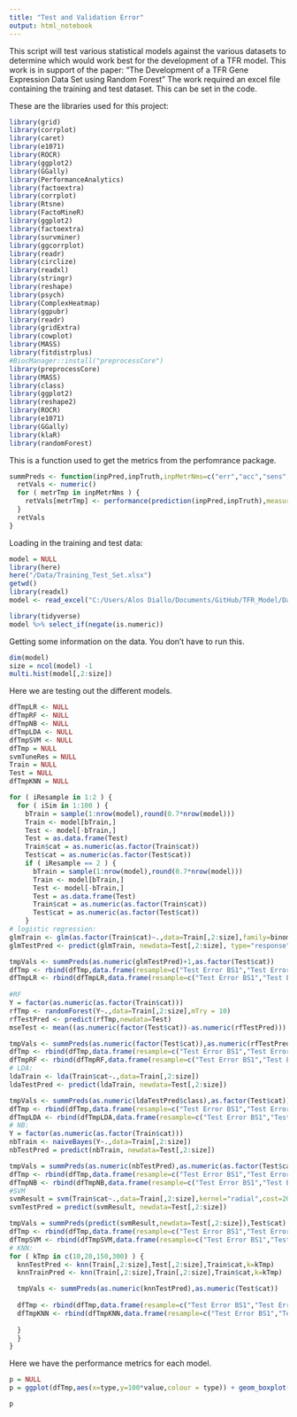 ```yaml
---
title: "Test and Validation Error"
output: html_notebook
---
```


This script will test various statistical models against the various datasets to determine which would work best for the development of a TFR model.  This work is in support of the paper: “The Development of a TFR Gene Expression Data Set using Random Forest”
The work required an excel file containing the training and test dataset.  This can be set in the code.
 

These are the libraries used for this project:
```r
library(grid)
library(corrplot)
library(caret)
library(e1071)
library(ROCR)
library(ggplot2)
library(GGally)
library(PerformanceAnalytics)
library(factoextra)
library(corrplot)
library(Rtsne)
library(FactoMineR)
library(ggplot2)
library(factoextra)
library(survminer)
library(ggcorrplot)
library(readr)
library(circlize)
library(readxl)
library(stringr)
library(reshape)
library(psych)
library(ComplexHeatmap)
library(ggpubr)
library(readr)
library(gridExtra)
library(cowplot)
library(MASS)
library(fitdistrplus)
#BiocManager::install("preprocessCore")
library(preprocessCore)
library(MASS)
library(class)
library(ggplot2)
library(reshape2)
library(ROCR)
library(e1071)
library(GGally)
library(klaR)
library(randomForest)
```

This is a function used to get the metrics from the perfomrance package. 
```r
summPreds <- function(inpPred,inpTruth,inpMetrNms=c("err","acc","sens","spec")) {
  retVals <- numeric()
  for ( metrTmp in inpMetrNms ) {
    retVals[metrTmp] <- performance(prediction(inpPred,inpTruth),measure=metrTmp)@y.values[[1]][2]
  }
  retVals
}
```


Loading in the training and test data:
```r
model = NULL
library(here)
here("/Data/Training_Test_Set.xlsx")
getwd()
library(readxl)
model <- read_excel("C:/Users/Alos Diallo/Documents/GitHub/TFR_Model/Data/Training_Test_Set.xlsx")

library(tidyverse)
model %>% select_if(negate(is.numeric))

```

Getting some information on the data.  You don't have to run this.
```r
dim(model)
size = ncol(model) -1
multi.hist(model[,2:size]) 
```

Here we are testing out the different models.

```r

dfTmpLR <- NULL
dfTmpRF <- NULL
dfTmpNB <- NULL
dfTmpLDA <- NULL
dfTmpSVM <- NULL
dfTmp = NULL
svmTuneRes = NULL
Train = NULL
Test = NULL
dfTmpKNN = NULL

for ( iResample in 1:2 ) {
  for ( iSim in 1:100 ) {
    bTrain = sample(1:nrow(model),round(0.7*nrow(model)))
    Train <- model[bTrain,]
    Test <- model[-bTrain,]
    Test = as.data.frame(Test)
    Train$cat = as.numeric(as.factor(Train$cat))
    Test$cat = as.numeric(as.factor(Test$cat))
    if ( iResample == 2 ) {
      bTrain = sample(1:nrow(model),round(0.7*nrow(model)))
      Train <- model[bTrain,]
      Test <- model[-bTrain,]
      Test = as.data.frame(Test)
      Train$cat = as.numeric(as.factor(Train$cat))
      Test$cat = as.numeric(as.factor(Test$cat))
    }
# logistic regression:
glmTrain <- glm(as.factor(Train$cat)~.,data=Train[,2:size],family=binomial)
glmTestPred <- predict(glmTrain, newdata=Test[,2:size], type="response") > 0.5

tmpVals <- summPreds(as.numeric(glmTestPred)+1,as.factor(Test$cat))
dfTmp <- rbind(dfTmp,data.frame(resample=c("Test Error BS1","Test Error BS2")[iResample],type="LR",metric=names(tmpVals),value=tmpVals))
dfTmpLR <- rbind(dfTmpLR,data.frame(resample=c("Test Error BS1","Test Error BS2")[iResample],type="LR",metric=names(tmpVals),value=tmpVals))
  
#RF
Y = factor(as.numeric(as.factor(Train$cat)))
rfTmp <- randomForest(Y~.,data=Train[,2:size],mTry = 10)
rfTestPred <- predict(rfTmp,newdata=Test)
mseTest <- mean((as.numeric(factor(Test$cat))-as.numeric(rfTestPred))) #Calculating the mean squared error

tmpVals <- summPreds(as.numeric(factor(Test$cat)),as.numeric(rfTestPred))
dfTmp <- rbind(dfTmp,data.frame(resample=c("Test Error BS1","Test Error BS2")[iResample],type="RF",metric=names(tmpVals),value=tmpVals))
dfTmpRF <- rbind(dfTmpRF,data.frame(resample=c("Test Error BS1","Test Error BS2")[iResample],type="RF",metric=names(tmpVals),value=tmpVals))
# LDA:
ldaTrain <- lda(Train$cat~.,data=Train[,2:size])
ldaTestPred <- predict(ldaTrain, newdata=Test[,2:size])

tmpVals <- summPreds(as.numeric(ldaTestPred$class),as.factor(Test$cat))
dfTmp <- rbind(dfTmp,data.frame(resample=c("Test Error BS1","Test Error BS2")[iResample],type="LDA",metric=names(tmpVals),value=tmpVals))
dfTmpLDA <- rbind(dfTmpLDA,data.frame(resample=c("Test Error BS1","Test Error BS2")[iResample],type="LDA",metric=names(tmpVals),value=tmpVals))
# NB:
Y = factor(as.numeric(as.factor(Train$cat)))
nbTrain <- naiveBayes(Y~.,data=Train[,2:size])
nbTestPred = predict(nbTrain, newdata=Test[,2:size])

tmpVals = summPreds(as.numeric(nbTestPred),as.numeric(as.factor(Test$cat)))
dfTmp <- rbind(dfTmp,data.frame(resample=c("Test Error BS1","Test Error BS2")[iResample],type="NB",metric=names(tmpVals),value=tmpVals))
dfTmpNB <- rbind(dfTmpNB,data.frame(resample=c("Test Error BS1","Test Error BS2")[iResample],type="NB",metric=names(tmpVals),value=tmpVals))
#SVM
svmResult = svm(Train$cat~.,data=Train[,2:size],kernel="radial",cost=20,gamma = .1)
svmTestPred = predict(svmResult, newdata=Test[,2:size])

tmpVals = summPreds(predict(svmResult,newdata=Test[,2:size]),Test$cat)
dfTmp <- rbind(dfTmp,data.frame(resample=c("Test Error BS1","Test Error BS2")[iResample],type="SVM",metric=names(tmpVals),value=tmpVals))
dfTmpSVM <- rbind(dfTmpSVM,data.frame(resample=c("Test Error BS1","Test Error BS2")[iResample],type="SVM",metric=names(tmpVals),value=tmpVals))
# KNN:
for ( kTmp in c(10,20,150,300) ) {
  knnTestPred <- knn(Train[,2:size],Test[,2:size],Train$cat,k=kTmp)
  knnTrainPred <- knn(Train[,2:size],Train[,2:size],Train$cat,k=kTmp)

  tmpVals <- summPreds(as.numeric(knnTestPred),as.numeric(Test$cat))
  
  dfTmp <- rbind(dfTmp,data.frame(resample=c("Test Error BS1","Test Error BS2")[iResample],type="KNN",metric=names(tmpVals),value=tmpVals))
  dfTmpKNN <- rbind(dfTmpKNN,data.frame(resample=c("Test Error BS1","Test Error BS2")[iResample],type="KNN",metric=names(tmpVals),value=tmpVals))
 
  }
  }
}
```

Here we have the performance metrics for each model.
```r
p = NULL
p = ggplot(dfTmp,aes(x=type,y=100*value,colour = type)) + geom_boxplot(fill="white") + geom_point() + facet_wrap(~resample+metric,ncol=4,scales="free") + xlab("") + ylab("") + theme(axis.text.x = element_text(angle = 90, hjust = 1)) + theme_bw()

p
```


